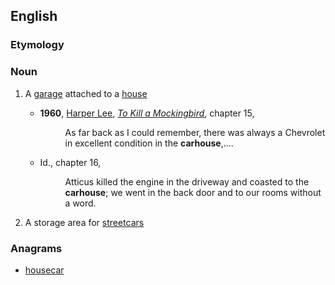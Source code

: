 ==English==

===Etymology===
{{compound|car|house}}

===Noun===
{{en-noun}}
# {{context|US}} A [[garage]] attached to a [[house]]
#* '''1960''', [[w:Harper Lee|Harper Lee]], ''[[w:To Kill a Mockingbird|To Kill a Mockingbird]]'', chapter 15,
#*: As far back as I could remember, there was always a Chevrolet in excellent condition in the '''carhouse''',....
#* Id., chapter 16,
#*: Atticus killed the engine in the driveway and coasted to the '''carhouse'''; we went in the back door and to our rooms without a word.
# {{context|US|dated}} A storage area for [[streetcar]]s

===Anagrams===
* [[housecar#English|housecar]]